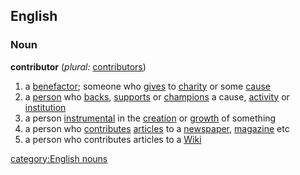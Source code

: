 ==English==

===Noun===
'''contributor'''  (''plural:'' [[contributors]])
#a [[benefactor]]; someone who [[give]]s to [[charity]] or some [[cause]]
#a [[person]] who [[back]]s, [[support]]s or [[champion]]s a cause, [[activity]] or [[institution]]
#a person [[instrumental]] in the [[creation]] or [[growth]] of something
#a person who [[contribute]]s [[article]]s to a [[newspaper]], [[magazine]] etc
#a person who contributes articles to a [[Wiki]]

[[category:English nouns]]